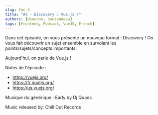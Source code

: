 ```yaml
---
slug: fec-3
title: "#3 - Discovery : Vue.js !"
authors: [dsouron, bauzanneau]
tags: [Frontend, Podcast, VueJS, French]
---
```


Dans cet épisode, on vous présente un nouveau format : Discovery ! On vous fait découvrir un sujet ensemble en survolant les points/sujets/concepts importants.

Aujourd'hui, on parle de Vue.js !

<!--truncate-->


<SpotifyEmbed href="https://open.spotify.com/embed/episode/657WjVwTfM6cobWgmb5fqs" />

Notes de l'épisode :

- https://vuejs.org/
- https://fr.nuxtjs.org/
- https://us.vuejs.org/

Musique du générique : Early by Dj Quads

Music released by: Chill Out Records
